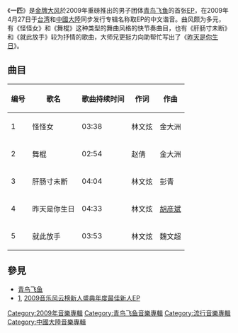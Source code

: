 {{Unreferenced |time=2009-05-11T12:23:21+00:00 }}
{{Infobox Album
| Name = '''一匹'''
| Type = EP
| Artist = [[青鸟飞鱼|青鸟飞鱼]]
| Cover = 
| Recorded = 2009年
| Released = 2009年4月27日
| Genre = [[華語流行音樂|華語流行音樂]]
| Label = [[金牌大风|金牌大风]]
| Number = 
| Length = 19分05秒
| Producer = 
| Reviews = 
| This album = 一匹<small>（2009年）</small>
| Next album = 
}}
《'''一匹'''》是[[金牌大风|金牌大风]]於2009年重磅推出的男子团体[[青鸟飞鱼|青鸟飞鱼]]的首张[[迷你专辑|EP]]，在2009年4月27日于[[台湾|台湾]]和[[中國|中國大陸]]同步发行专辑名称取EP的中文谐音。曲风颇为多元，有《怪怪女》和《舞棍》这种类型的舞曲风格的快节奏曲目，也有《肝肠寸未断》和《就此放手》较为抒情的歌曲，大师兄更挺力向助帮忙写出了《[[昨天是你生日|昨天是你生日]]》。

== 曲目 ==
{| class="wikitable sortable"
|-
! 编号 !! 歌名 !! 歌曲持续时间 !! 作词 !! 作曲
|-
| 1 || 怪怪女 || 03:38 || 林文炫 || 金大洲
|-
| 2 || 舞棍 || 02:54 || 赵倩 || 金大洲
|-
| 3 || 肝肠寸未断 || 04:04 || 林文炫 || 彭青
|-
| 4 || 昨天是你生日 || 04:33 || 林文炫 || [[胡彦斌|胡彦斌]]
|-
| 5 || 就此放手 || 03:53 || 林文炫 || 魏文超
|}

== 參見 ==
* [[青鸟飞鱼|青鸟飞鱼]]
* [https://web.archive.org/web/20190218142416/http://news.house365.com/gbk/wxestate/system/2010/01/12/010058169_01.shtml], [http://ent.sina.com.cn/y/d/2009-05-03/13432501520.shtml 2009音乐风云榜新人盛典年度最佳新人EP] {{Wayback|url=http://ent.sina.com.cn/y/d/2009-05-03/13432501520.shtml |date=20190914160305 }}
[[Category:2009年音樂專輯|Category:2009年音樂專輯]]
[[Category:青鸟飞鱼音樂專輯|Category:青鸟飞鱼音樂專輯]]
[[Category:流行音樂專輯|Category:流行音樂專輯]]
[[Category:中國大陸音樂專輯|Category:中國大陸音樂專輯]]